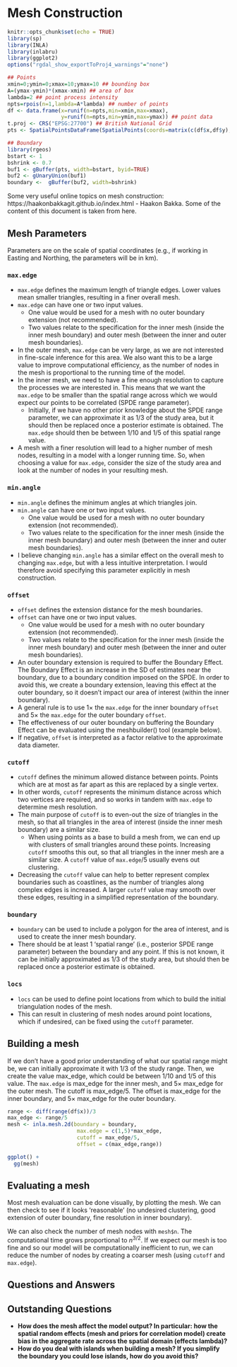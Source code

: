 # Mesh Construction

```r
knitr::opts_chunk$set(echo = TRUE)
library(sp)
library(INLA)
library(inlabru)
library(ggplot2)
options("rgdal_show_exportToProj4_warnings"="none")

## Points
xmin=0;ymin=0;xmax=10;ymax=10 ## bounding box
A=(ymax-ymin)*(xmax-xmin) ## area of box
lambda=2 ## point process intensity
npts=rpois(n=1,lambda=A*lambda) ## number of points
df <- data.frame(x=runif(n=npts,min=xmin,max=xmax),
                 y=runif(n=npts,min=ymin,max=ymax)) ## point data
t.proj <- CRS("EPSG:27700") ## British National Grid
pts <- SpatialPointsDataFrame(SpatialPoints(coords=matrix(c(df$x,df$y),ncol=2,byrow=FALSE,dimnames=list(NULL,c("x", "y"))),bbox=NULL,proj4string=t.proj),data=df)

## Boundary
library(rgeos)
bstart <- 1
bshrink <- 0.7
buf1 <- gBuffer(pts, width=bstart, byid=TRUE)
buf2 <- gUnaryUnion(buf1)
boundary <-  gBuffer(buf2, width=bshrink)
```

Some very useful online topics on mesh construction:  https://haakonbakkagit.github.io/index.html - Haakon Bakka. Some of the content of this document is taken from here.

## Mesh Parameters

Parameters are on the scale of spatial coordinates (e.g., if working in Easting and Northing, the parameters will be in km).

### `max.edge`

* `max.edge` defines the maximum length of triangle edges. Lower values mean smaller triangles, resulting in a finer overall mesh.
* `max.edge` can have one or two input values. 
  + One value would be used for a mesh with no outer boundary extension (not recommended). 
  + Two values relate to the specification for the inner mesh (inside the inner mesh boundary) and outer mesh (between the inner and outer mesh boundaries).
* In the outer mesh, `max.edge` can be very large, as we are not interested in fine-scale inference for this area. We also want this to be a large value to improve computational efficiency, as the number of nodes in the mesh is proportional to the running time of the model.
* In the inner mesh, we need to have a fine enough resolution to capture the processes we are interested in. This means that we want the `max.edge` to be smaller than the spatial range across which we would expect our points to be correlated (SPDE range parameter). 
  + Initially, if we have no other prior knowledge about the SPDE range parameter, we can approximate it as 1/3 of the study area, but it should then be replaced once a posterior estimate is obtained. The `max.edge` should then be between 1/10 and 1/5 of this spatial range value.
* A mesh with a finer resolution will lead to a higher number of mesh nodes, resulting in a model with a longer running time. So, when choosing a value for `max.edge`, consider the size of the study area and look at the number of nodes in your resulting mesh. 

### `min.angle`

* `min.angle` defines the minimum angles at which triangles join.
* `min.angle` can have one or two input values. 
  + One value would be used for a mesh with no outer boundary extension (not recommended). 
  + Two values relate to the specification for the inner mesh (inside the inner mesh boundary) and outer mesh (between the inner and outer mesh boundaries).
* I believe changing `min.angle` has a similar effect on the overall mesh to changing `max.edge`, but with a less intuitive interpretation. I would therefore avoid specifying this parameter explicitly in mesh construction.

### `offset`

* `offset` defines the extension distance for the mesh boundaries.
* `offset` can have one or two input values.
  + One value would be used for a mesh with no outer boundary extension (not recommended). 
  + Two values relate to the specification for the inner mesh (inside the inner mesh boundary) and outer mesh (between the inner and outer mesh boundaries).
* An outer boundary extension is required to buffer the Boundary Effect. The Boundary Effect is an increase in the SD of estimates near the boundary, due to a boundary condition imposed on the SPDE. In order to avoid this, we create a boundary extension, leaving this effect at the outer boundary, so it doesn't impact our area of interest (within the inner boundary).
* A general rule is to use 1$\times$ the `max.edge` for the inner boundary `offset` and 5$\times$ the `max.edge` for the outer boundary `offset`.
* The effectiveness of our outer boundary on buffering the Boundary Effect can be evaluated using the meshbuilder() tool (example below).
* If negative, `offset` is interpreted as a factor relative to the approximate data diameter.

### `cutoff`

* `cutoff` defines the minimum allowed distance between points. Points which are at most as far apart as this are replaced by a single vertex.
* In other words, `cutoff` represents the minimum distance across which two vertices are required, and so works in tandem with `max.edge` to determine mesh resolution.
* The main purpose of `cutoff` is to even-out the size of triangles in the mesh, so that all triangles in the area of interest (inside the inner mesh boundary) are a similar size. 
  + When using points as a base to build a mesh from, we can end up with clusters of small triangles around these points. Increasing `cutoff` smooths this out, so that all triangles in the inner mesh are a similar size. A `cutoff` value of `max.edge`/5 usually evens out clustering.
* Decreasing the `cutoff` value can help to better represent complex boundaries such as coastlines, as the number of triangles along complex edges is increased. A larger `cutoff` value may smooth over these edges, resulting in a simplified representation of the boundary.

### `boundary`

* `boundary` can be used to include a polygon for the area of interest, and is used to create the inner mesh boundary.
* There should be at least 1 'spatial range' (i.e., posterior SPDE range parameter) between the boundary and any point. If this is not known, it can be initially approximated as 1/3 of the study area, but should then be replaced once a posterior estimate is obtained.

### `locs`

* `locs` can be used to define point locations from which to build the initial triangulation nodes of the mesh.
* This can result in clustering of mesh nodes around point locations, which if undesired, can be fixed using the `cutoff` parameter.

## Building a mesh

If we don't have a good prior understanding of what our spatial range might be, we can initially approximate it with 1/3 of the study range. Then, we create the value max_edge, which could be between 1/10 and 1/5 of this value. The `max.edge` is max_edge for the inner mesh, and 5$\times$ max_edge for the outer mesh. The cutoff is max_edge/5. The offset is max_edge for the inner boundary, and 5$\times$ max_edge for the outer boundary.

```r
range <- diff(range(df$x))/3
max_edge <- range/5
mesh <- inla.mesh.2d(boundary = boundary,
                      max.edge = c(1,5)*max_edge,
                      cutoff = max_edge/5,
                      offset = c(max_edge,range))
```

```r
ggplot() +
  gg(mesh)
```

## Evaluating a mesh

Most mesh evaluation can be done visually, by plotting the mesh. We can then check to see if it looks 'reasonable' (no undesired clustering, good extension of outer boundary, fine resolution in inner boundary). 

We can also check the number of mesh nodes with `mesh$n`. The computational time grows proportional to $n^{3/2}$. If we expect our mesh is too fine and so our model will be computationally inefficient to run, we can reduce the number of nodes by creating a coarser mesh (using `cutoff` and `max.edge`).

## Questions and Answers

## Outstanding Questions

* __How does the mesh affect the model output? In particular: how the spatial random effects (mesh and priors for correlation model) create bias in the aggregate rate across the spatial domain (effects lambda)?__
* __How do you deal with islands when building a mesh? If you simplify the boundary you could lose islands, how do you avoid this?__
  
